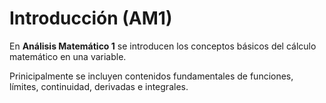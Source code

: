 # Introducción (AM1) 

En **Análisis Matemático 1** se introducen los conceptos básicos del cálculo matemático en una variable. 

Prinicipalmente se incluyen contenidos fundamentales de funciones, límites, continuidad, derivadas e integrales. 
